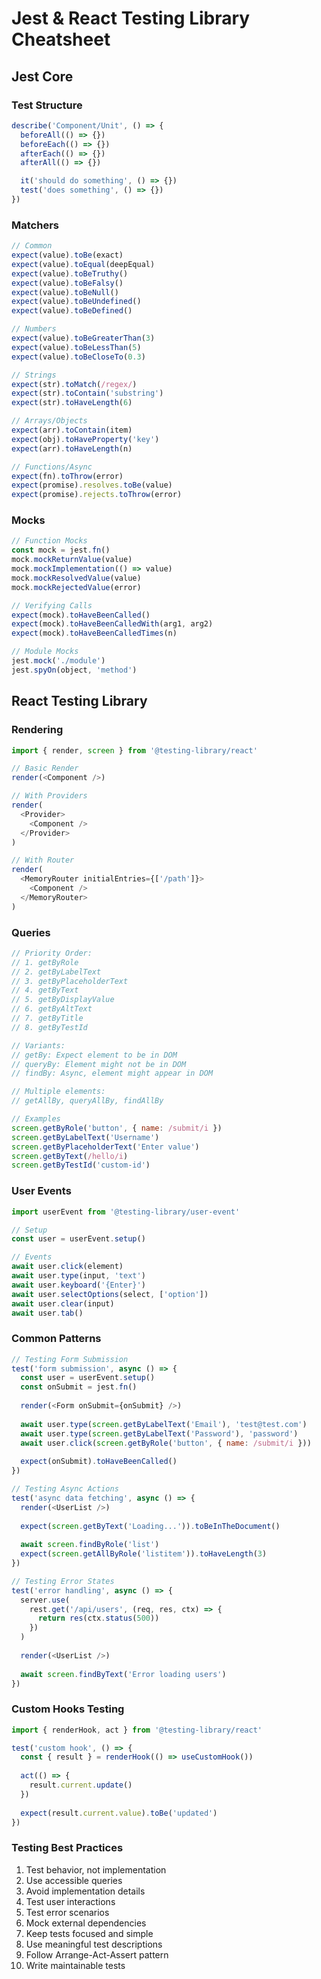 # Jest & React Testing Library Cheatsheet

## Jest Core

### Test Structure
```javascript
describe('Component/Unit', () => {
  beforeAll(() => {})
  beforeEach(() => {})
  afterEach(() => {})
  afterAll(() => {})

  it('should do something', () => {})
  test('does something', () => {})
})
```

### Matchers
```javascript
// Common
expect(value).toBe(exact)
expect(value).toEqual(deepEqual)
expect(value).toBeTruthy()
expect(value).toBeFalsy()
expect(value).toBeNull()
expect(value).toBeUndefined()
expect(value).toBeDefined()

// Numbers
expect(value).toBeGreaterThan(3)
expect(value).toBeLessThan(5)
expect(value).toBeCloseTo(0.3)

// Strings
expect(str).toMatch(/regex/)
expect(str).toContain('substring')
expect(str).toHaveLength(6)

// Arrays/Objects
expect(arr).toContain(item)
expect(obj).toHaveProperty('key')
expect(arr).toHaveLength(n)

// Functions/Async
expect(fn).toThrow(error)
expect(promise).resolves.toBe(value)
expect(promise).rejects.toThrow(error)
```

### Mocks
```javascript
// Function Mocks
const mock = jest.fn()
mock.mockReturnValue(value)
mock.mockImplementation(() => value)
mock.mockResolvedValue(value)
mock.mockRejectedValue(error)

// Verifying Calls
expect(mock).toHaveBeenCalled()
expect(mock).toHaveBeenCalledWith(arg1, arg2)
expect(mock).toHaveBeenCalledTimes(n)

// Module Mocks
jest.mock('./module')
jest.spyOn(object, 'method')
```

## React Testing Library

### Rendering
```javascript
import { render, screen } from '@testing-library/react'

// Basic Render
render(<Component />)

// With Providers
render(
  <Provider>
    <Component />
  </Provider>
)

// With Router
render(
  <MemoryRouter initialEntries={['/path']}>
    <Component />
  </MemoryRouter>
)
```

### Queries
```javascript
// Priority Order:
// 1. getByRole
// 2. getByLabelText
// 3. getByPlaceholderText
// 4. getByText
// 5. getByDisplayValue
// 6. getByAltText
// 7. getByTitle
// 8. getByTestId

// Variants:
// getBy: Expect element to be in DOM
// queryBy: Element might not be in DOM
// findBy: Async, element might appear in DOM

// Multiple elements:
// getAllBy, queryAllBy, findAllBy

// Examples
screen.getByRole('button', { name: /submit/i })
screen.getByLabelText('Username')
screen.getByPlaceholderText('Enter value')
screen.getByText(/hello/i)
screen.getByTestId('custom-id')
```

### User Events
```javascript
import userEvent from '@testing-library/user-event'

// Setup
const user = userEvent.setup()

// Events
await user.click(element)
await user.type(input, 'text')
await user.keyboard('{Enter}')
await user.selectOptions(select, ['option'])
await user.clear(input)
await user.tab()
```

### Common Patterns
```javascript
// Testing Form Submission
test('form submission', async () => {
  const user = userEvent.setup()
  const onSubmit = jest.fn()
  
  render(<Form onSubmit={onSubmit} />)
  
  await user.type(screen.getByLabelText('Email'), 'test@test.com')
  await user.type(screen.getByLabelText('Password'), 'password')
  await user.click(screen.getByRole('button', { name: /submit/i }))
  
  expect(onSubmit).toHaveBeenCalled()
})

// Testing Async Actions
test('async data fetching', async () => {
  render(<UserList />)
  
  expect(screen.getByText('Loading...')).toBeInTheDocument()
  
  await screen.findByRole('list')
  expect(screen.getAllByRole('listitem')).toHaveLength(3)
})

// Testing Error States
test('error handling', async () => {
  server.use(
    rest.get('/api/users', (req, res, ctx) => {
      return res(ctx.status(500))
    })
  )
  
  render(<UserList />)
  
  await screen.findByText('Error loading users')
})
```

### Custom Hooks Testing
```javascript
import { renderHook, act } from '@testing-library/react'

test('custom hook', () => {
  const { result } = renderHook(() => useCustomHook())
  
  act(() => {
    result.current.update()
  })
  
  expect(result.current.value).toBe('updated')
})
```

### Testing Best Practices
1. Test behavior, not implementation
2. Use accessible queries
3. Avoid implementation details
4. Test user interactions
5. Test error scenarios
6. Mock external dependencies
7. Keep tests focused and simple
8. Use meaningful test descriptions
9. Follow Arrange-Act-Assert pattern
10. Write maintainable tests